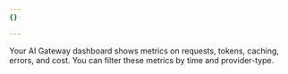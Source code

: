 ```yaml
---
{}

---
```


Your AI Gateway dashboard shows metrics on requests, tokens, caching, errors, and cost. You can filter these metrics by time and provider-type.
